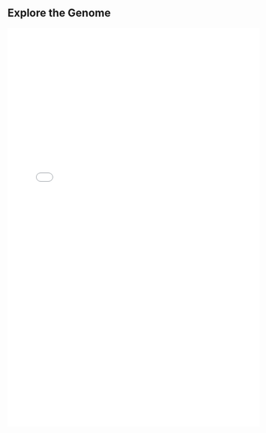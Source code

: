 ## Explore the Genome

::: {.iframe-container}

<iframe src="jbrowse/index.html" width="100%" height="800px" style="border: none;"></iframe>

:::